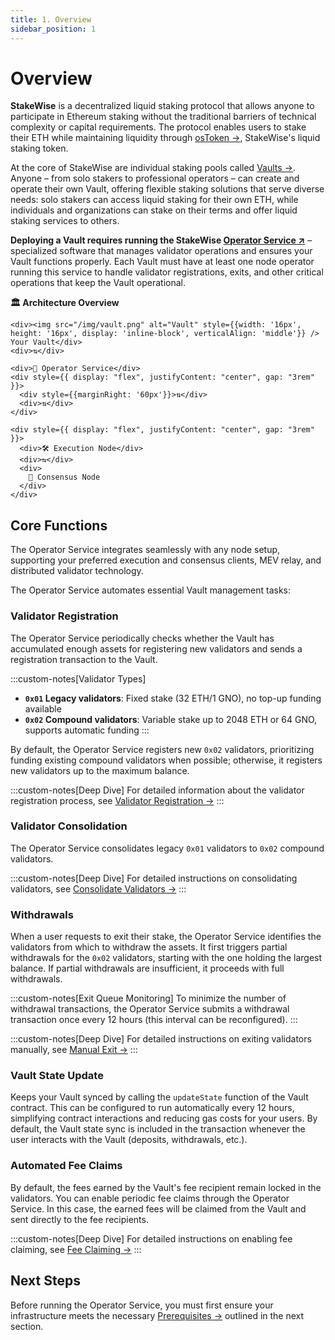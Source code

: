 ```yaml
---
title: 1. Overview
sidebar_position: 1
---
```



# Overview

**StakeWise** is a decentralized liquid staking protocol that allows anyone to participate in Ethereum staking without the traditional barriers of technical complexity or capital requirements. The protocol enables users to stake their ETH while maintaining liquidity through [osToken →](/docs/ostoken/intro), StakeWise's liquid staking token.

At the core of StakeWise are individual staking pools called [Vaults →](/docs/vaults/intro). Anyone – from solo stakers to professional operators – can create and operate their own Vault, offering flexible staking solutions that serve diverse needs: solo stakers can access liquid staking for their own ETH, while individuals and organizations can stake on their terms and offer liquid staking services to others.

**Deploying a Vault requires running the StakeWise [Operator Service ↗](https://github.com/stakewise/v3-operator)** – specialized software that manages validator operations and ensures your Vault functions properly. Each Vault must have at least one node operator running this service to handle validator registrations, exits, and other critical operations that keep the Vault operational.

<div style={{ textAlign: "center", margin: "2rem 0" }}>
  <div
    style={{
      display: "inline-block",
      textAlign: "center",
      background: "var(--ifm-color-emphasis-200)",
      color: "var(--ifm-color-primary)",
      padding: "2rem",
      borderRadius: "12px",
      fontSize: "14px",
      fontFamily: "Monaco, monospace",
      boxShadow: "0 10px 30px rgba(1,137,112,0.2)",
      lineHeight: "1.8",
    }}
  >
    <strong
      style={{
        fontSize: "16px",
        borderBottom: "2px solid #018970",
        paddingBottom: "0.5rem",
        display: "inline-block",
        marginBottom: "1rem",
      }}
    >
      🏛️ Architecture Overview
    </strong>

    <div><img src="/img/vault.png" alt="Vault" style={{width: '16px', height: '16px', display: 'inline-block', verticalAlign: 'middle'}} /> Your Vault</div>
    <div>⇅</div>

    <div>🎯 Operator Service</div>
    <div style={{ display: "flex", justifyContent: "center", gap: "3rem" }}>
      <div style={{marginRight: '60px'}}>⇅</div>
      <div>⇅</div>
    </div>

    <div style={{ display: "flex", justifyContent: "center", gap: "3rem" }}>
      <div>🛠️ Execution Node</div>
      <div>⇆</div>
      <div>
        🔗 Consensus Node
      </div>
    </div>
  </div>
</div>



## Core Functions

The Operator Service integrates seamlessly with any node setup, supporting your preferred execution and consensus clients, MEV relay, and distributed validator technology.

The Operator Service automates essential Vault management tasks:

### Validator Registration

The Operator Service periodically checks whether the Vault has accumulated enough assets for registering new validators and sends a registration transaction to the Vault.

:::custom-notes[Validator Types]
- **`0x01` Legacy validators**: Fixed stake (32 ETH/1 GNO), no top-up funding available
- **`0x02` Compound validators**: Variable stake up to 2048 ETH or 64 GNO, supports automatic funding
:::

By default, the Operator Service registers new `0x02` validators, prioritizing funding existing compound validators when possible; otherwise, it registers new validators up to the maximum balance.

:::custom-notes[Deep Dive]
For detailed information about the validator registration process, see [Validator Registration →](/docs/vaults/how-vaults-work#validator-registration)
:::

### Validator Consolidation
The Operator Service consolidates legacy `0x01` validators to `0x02` compound validators.

:::custom-notes[Deep Dive]
For detailed instructions on consolidating validators, see [Consolidate Validators →](./additional-actions/consolidate-validators)
:::

### Withdrawals

When a user requests to exit their stake, the Operator Service identifies the validators from which to withdraw the assets.
It first triggers partial withdrawals for the `0x02` validators, starting with the one holding the largest balance.
If partial withdrawals are insufficient, it proceeds with full withdrawals.

:::custom-notes[Exit Queue Monitoring]
To minimize the number of withdrawal transactions, the Operator Service submits a withdrawal transaction once every 12 hours (this interval can be reconfigured).
:::

:::custom-notes[Deep Dive]
For detailed instructions on exiting validators manually, see [Manual Exit →](./additional-actions/manual-exit)
:::

### Vault State Update
Keeps your Vault synced by calling the `updateState` function of the Vault contract. This can be configured to run automatically every 12 hours, simplifying contract interactions and reducing gas costs for your users. By default, the Vault state sync is included in the transaction whenever the user interacts with the Vault (deposits, withdrawals, etc.).

### Automated Fee Claims
By default, the fees earned by the Vault's fee recipient remain locked in the validators. You can enable periodic fee claims through the Operator Service. In this case, the earned fees will be claimed from the Vault and sent directly to the fee recipients.

:::custom-notes[Deep Dive]
For detailed instructions on enabling fee claiming, see [Fee Claiming →](./additional-actions/fee-claiming)
:::

## Next Steps

Before running the Operator Service, you must first ensure your infrastructure meets the necessary [Prerequisites →](./prerequisites) outlined in the next section.
